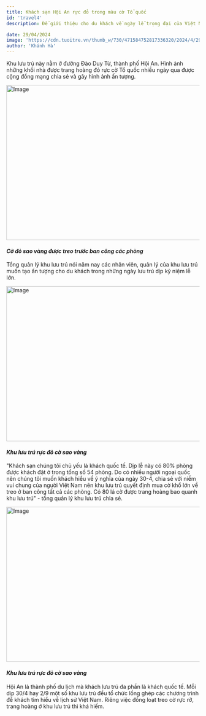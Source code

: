 ```yaml
---
title: Khách sạn Hội An rực đỏ trong màu cờ Tổ quốc
id: 'travel4'
description: Để giới thiệu cho du khách về ngày lễ trọng đại của Việt Nam, một khu lưu trú chuyên dòng khách quốc tế ở Hội An đã đồng loạt treo cờ ở tất cả các ban công trong dịp nghỉ lễ 30/4, 1/5.

date: 29/04/2024
image: 'https://cdn.tuoitre.vn/thumb_w/730/471584752817336320/2024/4/29/2-17143831984781571281281.jpg'
author: 'Khánh Hà'
---
```


Khu lưu trú này nằm ở đường Đào Duy Từ, thành phố Hội An. Hình ảnh những khối nhà được trang hoàng đỏ rực cờ Tổ quốc nhiều ngày qua được cộng đồng mạng chia sẻ và gây hình ảnh ấn tượng.

<Image
	className="!w-full"
	src="https://cdn.tuoitre.vn/thumb_w/730/471584752817336320/2024/4/29/2-17143831984781571281281.jpg"
	width="718"
	height="404"
	alt="Image"
/>
#### _Cờ đỏ sao vàng được treo trước ban công các phòng_

Tổng quản lý khu lưu trú nói năm nay các nhân viên, quản lý của khu lưu trú muốn tạo ấn tượng cho du khách trong những ngày lưu trú dịp kỷ niệm lễ lớn.


<Image
	className="!w-full"
	src="https://cdn.tuoitre.vn/thumb_w/730/471584752817336320/2024/4/29/1-17143832497581089953254.jpg"
	width="718"
	height="404"
	alt="Image"
/>
#### _Khu lưu trú rực đỏ cờ sao vàng_

"Khách sạn chúng tôi chủ yếu là khách quốc tế. Dịp lễ này có 80% phòng được khách đặt ở trong tổng số 54 phòng.
Do có nhiều người ngoại quốc nên chúng tôi muốn khách hiểu về ý nghĩa của ngày 30-4, chia sẻ với niềm vui chung của người Việt Nam nên khu lưu trú quyết định mua cờ khổ lớn về treo ở ban công tất cả các phòng. Có 80 lá cờ được trang hoàng bao quanh khu lưu trú" - tổng quản lý khu lưu trú chia sẻ.

<Image
	className="!w-full"
	src="https://cdn.tuoitre.vn/471584752817336320/2024/4/29/4-17143833628181047057063.jpg"
	width="718"
	height="404"
	alt="Image"
/>
#### _Khu lưu trú rực đỏ cờ sao vàng_

Hội An là thành phố du lịch mà khách lưu trú đa phần là khách quốc tế. Mỗi dịp 30/4 hay 2/9 một số khu lưu trú đều tổ chức lồng ghép các chương trình để khách tìm hiểu về lịch sử Việt Nam.
Riêng việc đồng loạt treo cờ rực rỡ, trang hoàng ở khu lưu trú thì khá hiếm.
